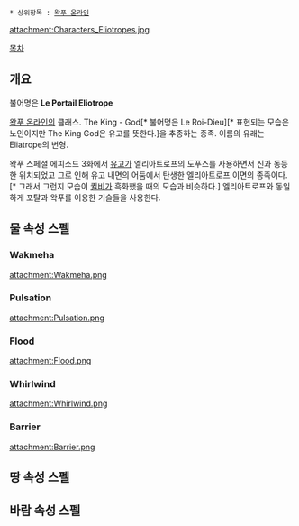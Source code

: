  * 상위항목 : [[왁푸 온라인]]

{{{+1 '''Eliotrope's Portal'''}}}

attachment:Characters_Eliotropes.jpg


[[목차]]
== 개요 ==
불어명은 ''' Le Portail Eliotrope'''

[[왁푸 온라인]]의 클래스. 
The King - God[* 불어명은 Le Roi-Dieu][* 표현되는 모습은 노인이지만 The King God은 유고를 뜻한다.]을 추종하는 종족. 이름의 유래는 Eliatrope의 변형.

왁푸 스페셜 에피소드 3화에서 [[유고(왁푸)|유고]]가 엘리아트로프의 도푸스를 사용하면서 신과 동등한 위치되었고 그로 인해 유고 내면의 어둠에서 탄생한 엘리아트로프 이면의 종족이다.[* 그래서 그런지 모습이 [[퀼비]]가 흑화했을 때의 모습과 비슷하다.]
엘리아트로프와 동일하게 포탈과 왁푸를 이용한 기술들을 사용한다.

== 물 속성 스펠 ==
=== Wakmeha ===
attachment:Wakmeha.png
=== Pulsation ===
attachment:Pulsation.png
=== Flood ===
attachment:Flood.png
=== Whirlwind ===
attachment:Whirlwind.png
=== Barrier === 
attachment:Barrier.png 

== 땅 속성 스펠 ==
=== ===
=== ===
=== ===
=== ===
=== ===

== 바람 속성 스펠 ==
=== === 
=== ===
=== ===
=== ===
=== ===

